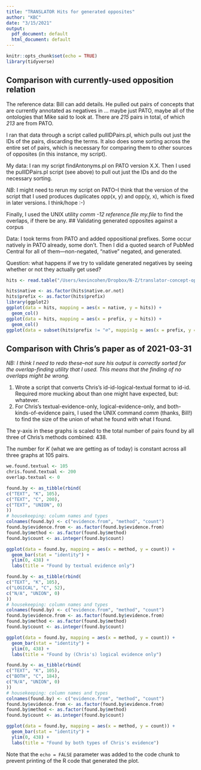 ```yaml
---
title: "TRANSLATOR Hits for generated opposites"
author: "KBC"
date: "3/15/2021"
output:
  pdf_document: default
  html_document: default
---
```


```r
knitr::opts_chunk$set(echo = TRUE)
library(tidyverse)
```

## Comparison with currently-used opposition relation

The reference data: Bill can add details. He pulled out pairs of concepts that are currently annotated as negatives in ... maybe just PATO, maybe all of the ontologies that Mike said to look at.  There are *215* pairs in total, of which *213* are from PATO.

I ran that data through a script called pullIDPairs.pl, which pulls out just the IDs of the pairs, discarding the terms.  It also does some sorting across the entire set of pairs, which is necessary for comparing them to other sources of opposites (in this instance, my script).

My data: I ran my script findAntonyms.pl on PATO version X.X.  Then I used the pullIDPairs.pl script (see above) to pull out just the IDs and do the necessary sorting.

*NB*: I might need to rerun my script on PATO--I think that the version of the script that I used produces duplicates opp(x, y) and opp(y, x), which is fixed in later versions. I think/hope :-)

Finally, I used the UNIX utility _comm -12 reference.file my.file_ to find the overlaps, if there be any. 
## Validating generated opposites against a corpus

Data: I took terms from PATO and added oppositional prefixes.  Some occur natively in PATO already, some don't.  Then I did a quoted search of PubMed Central for all of them---non-negated, "native" negated, and generated.

Question: what happens if we try to validate generated negatives by seeing whether or not they actually get used?

```r
hits <- read.table("/Users/kevincohen/Dropbox/N-Z/translator-concept-oppositeness/experimental-outputs/TRANSLATOR generated antonyms - Sheet1 (1).tsv", header = TRUE, sep = "\t")

hits$native <- as.factor(hits$native.or.not)
hits$prefix <- as.factor(hits$prefix)
library(ggplot2)
ggplot(data = hits, mapping = aes(x = native, y = hits)) +
  geom_col()
ggplot(data = hits, mapping = aes(x = prefix, y = hits)) +
  geom_col()
ggplot(data = subset(hits$prefix != "∅", mappin1g = aes(x = prefix, y = hits)))

```

## Comparison with Chris's paper as of 2021-03-31

*NB: I think I need to redo these--not sure his output is correctly sorted for the overlap-finding utility that I used. This means that the finding of no overlaps might be wrong.*

1. Wrote a script that converts Chris's id-id-logical-textual format to id-id. Required more mucking about than one might have expected, but: whatever.
2. For Chris's textual-evidence-only, logical-evidence-only, and both-kinds-of-evidence pairs, I used the UNIX command _comm_ (thanks, Bill!) to find the size of the union of what he found with what I found.

The y-axis in these graphs is scaled to the total number of pairs found by all three of Chris's methods combined: 438.

The number for _K_ (what we are getting as of today) is constant across all three graphs at 105 pairs.

```r
we.found.textual <- 105
chris.found.textual <- 200
overlap.textual <- 0

found.by <- as_tibble(rbind(
c("TEXT", "K", 105),
c("TEXT", "C", 200),
c("TEXT", "UNION", 0)
))
# housekeeping: column names and types
colnames(found.by) <- c("evidence.from", "method", "count")
found.by$evidence.from <- as.factor(found.by$evidence.from)
found.by$method <- as.factor(found.by$method)
found.by$count <- as.integer(found.by$count)

ggplot(data = found.by, mapping = aes(x = method, y = count)) +
  geom_bar(stat = "identity") +
  ylim(0, 438) +
  labs(title = "Found by textual evidence only")

found.by <- as_tibble(rbind(
c("TEXT", "K", 105),
c("LOGICAL", "C", 52),
c("N/A", "UNION", 0)
))
# housekeeping: column names and types
colnames(found.by) <- c("evidence.from", "method", "count")
found.by$evidence.from <- as.factor(found.by$evidence.from)
found.by$method <- as.factor(found.by$method)
found.by$count <- as.integer(found.by$count)

ggplot(data = found.by, mapping = aes(x = method, y = count)) +
  geom_bar(stat = "identity") +
  ylim(0, 438) +
  labs(title = "Found by (Chris's) logical evidence only")

found.by <- as_tibble(rbind(
c("TEXT", "K", 105),
c("BOTH", "C", 184),
c("N/A", "UNION", 0)
))
# housekeeping: column names and types
colnames(found.by) <- c("evidence.from", "method", "count")
found.by$evidence.from <- as.factor(found.by$evidence.from)
found.by$method <- as.factor(found.by$method)
found.by$count <- as.integer(found.by$count)

ggplot(data = found.by, mapping = aes(x = method, y = count)) +
  geom_bar(stat = "identity") +
  ylim(0, 438) +
  labs(title = "Found by both types of Chris's evidence")

```

Note that the `echo = FALSE` parameter was added to the code chunk to prevent printing of the R code that generated the plot.
